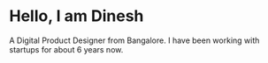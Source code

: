 # Hello, I am Dinesh

A Digital Product Designer from Bangalore. I have been working with startups for about 6 years now.
